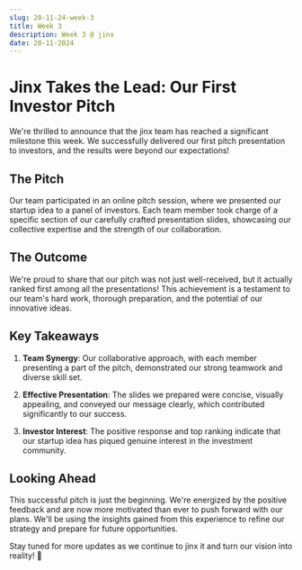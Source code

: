 ```yaml
---
slug: 20-11-24-week-3
title: Week 3
description: Week 3 @ jinx
date: 20-11-2024
---
```


# Jinx Takes the Lead: Our First Investor Pitch

We're thrilled to announce that the jinx team has reached a significant milestone this week. We successfully delivered our first pitch presentation to investors, and the results were beyond our expectations!

## The Pitch

Our team participated in an online pitch session, where we presented our startup idea to a panel of investors. Each team member took charge of a specific section of our carefully crafted presentation slides, showcasing our collective expertise and the strength of our collaboration.

## The Outcome

We're proud to share that our pitch was not just well-received, but it actually ranked first among all the presentations! This achievement is a testament to our team's hard work, thorough preparation, and the potential of our innovative ideas.

## Key Takeaways

1. **Team Synergy**: Our collaborative approach, with each member presenting a part of the pitch, demonstrated our strong teamwork and diverse skill set.

2. **Effective Presentation**: The slides we prepared were concise, visually appealing, and conveyed our message clearly, which contributed significantly to our success.

3. **Investor Interest**: The positive response and top ranking indicate that our startup idea has piqued genuine interest in the investment community.

## Looking Ahead

This successful pitch is just the beginning. We're energized by the positive feedback and are now more motivated than ever to push forward with our plans. We'll be using the insights gained from this experience to refine our strategy and prepare for future opportunities.

Stay tuned for more updates as we continue to jinx it and turn our vision into reality! 🚀